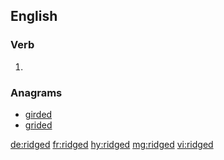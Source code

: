 ==English==

===Verb===
{{head|en|verb form}}

# {{en-past of|ridge}}

===Anagrams===
* [[girded#English|girded]]
* [[grided#English|grided]]

[[de:ridged]]
[[fr:ridged]]
[[hy:ridged]]
[[mg:ridged]]
[[vi:ridged]]